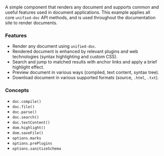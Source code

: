 
<SourceCode source="examples/doc-preview" />

A simple component that renders any document and supports common and useful features used in document applications.  This example applies all core `unified-doc` API methods, and is used throughout the documentation site to render documents.

### Features
- Render any document using `unified-doc`.
- Rendered document is enhanced by relevant plugins and web technologies (syntax highlighting and custom CSS).
- Search and jump to matched results with anchor links and apply a brief highlight effect.
- Preview document in various ways (compiled, text content, syntax tree).
- Download document in various supported formats (source, `.html`, `.txt`).

### Concepts
- `doc.compile()`
- `doc.file()`
- `doc.parse()`
- `doc.search()`
- `doc.textContent()`
- `dom.highlight()`
- `dom.saveFile()`
- `options.marks`
- `options.prePlugins`
- `options.sanitizeSchema`

<DocPreviewExample />
